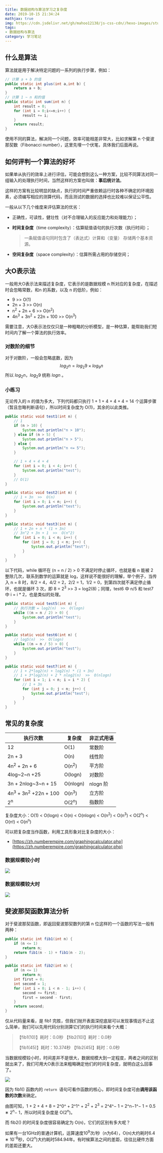 ```yaml
---
title: 数据结构与算法学习之复杂度
date: 2019-10-15 21:34:24
mathjax: true
img: https://cdn.jsdelivr.net/gh/mahoo12138/js-css-cdn//hexo-images/study/algorithm/20210418160102.png
tags: 
- 数据结构与算法
category: 学习笔记
---
```


## 什么是算法

算法就是用于解决特定问题的一系列的执行步骤，例如：

```java
// 计算 a + b 的值
public static int plus(int a,int b) {
    return a + b;
}
// 计算 1 ~ n 和的值
public static int sum(int n) {
    int result = 0;
    for (int i = 0;i<=n;i++) {
        result += i;
    }
    return result;
}
```

使用不同的算法，解决同一个问题，效率可能相差非常大，比如求解第 n 个斐波那契数（Fibonacci number），这里先埋一个伏笔，具体我们后面再说。

## 如何评判一个算法的好坏

如果单从执行的效率上进行评估，可能会想到这么一种方案，比较不同算法对同一组输入的处理执行时间，当然这样的方案也叫做：**事后统计法**。

这样的方案有比较明显的缺点，执行的时间严重依赖运行时各种不确定的环境因素，必须编写相应的测算代码，而且测试的数据的选择也比较难以保证公平性。

一般从以下几个维度来评估算法的优劣：

+ 正确性，可读性，健壮性（对不合理输入的反应能力和处理能力）；

+ **时间复杂度**（time complexity）：估算赋值语句的执行次数（执行时间）；

  > 一条赋值语句同时包含了（表达式）计算和（变量） 存储两个基本资源。

+ **空间复杂度**（space complexity）：估算所需占用的存储空间；

## 大O表示法

一般用大O表示法来描述复杂度，它表示的是数据规模 n 所对应的复杂度，在描述时会忽略常数，和n 的系数，以及 n 的低阶，例如：

+ 9     >>	O(1)
+ 2n + 3      >>      O(n)
+ n<sup>2</sup> + 2n + 6     >>     O(n<sup>2</sup>)
+ 4n<sup>3</sup> + 3n<sup>2</sup> + 22n + 100    >>    O(n<sup>3</sup>)

需要注意，大O表示法仅仅只是一种粗略的分析模型，是一种估算，能帮助我们短时间内了解一个算法的执行效率。

### 对数阶的细节

对于对数阶，一般会忽略底数，因为
$$
log_{2}{n} = log_{2}{9} \times log_{9}{n}
$$
所以 $log_{2}{n}$，$log_{2}{9}$ 统称 $log{n}$ 。

### 小练习

无论传入的 n 的值为多大，下列代码都只执行 1 + 1 + 4 + 4 + 4 = 14 个运算步骤（暂且忽略判断语句），所以时间复杂度为 O(1)，其余的以此类推。

```java
public static void test1(int n) {
    // 1
    if (n > 10) { 
        System.out.println("n > 10");
    } else if (n > 5) { 
        System.out.println("n > 5");
    } else {
        System.out.println("n <= 5"); 
    }

    // 1 + 4 + 4 + 4
    for (int i = 0; i < 4; i++) {
        System.out.println("test");
    }
    // O(1)
}

public static void test2(int n) {
    // 1 + 3n  >>  O(n)
    for (int i = 0; i < n; i++) {
        System.out.println("test");
    }
}

public static void test3(int n) {
    // 1 + 2n + n * (1 + 3n)
    // 3n^2 + 3n + 1  >>  O(n^2)
    for (int i = 0; i < n; i++) {
        for (int j = 0; j < n; j++) {
            System.out.println("test");
        }
    }
}
```

以下代码，while 循环在 (n = n / 2) > 0 不满足时停止循环，也就是看 n 能被 2 整除几次，联系到数学的运算就是 log，这样说不能很好的理解，举个例子，当传入 n = 8 时，8/2 = 4，4/2 = 2，2/2 = 1，1/2 = 0，到第四次就不满足停止循环，也就是循环 3 次，即 8 = 2<sup>3</sup>  >>  3 = log2(8)；同理，test6 中 n/5 和 test7 中 i = i * 2，也是类似的处理。

```java
public static void test5(int n) {
    // 执行次数 = log2(n)  >>  O(logn)
    while ((n = n / 2) > 0) {
        System.out.println("test");
    }
}

public static void test6(int n) {
    // log5(n)  >>  O(logn)
    while ((n = n / 5) > 0) {
        System.out.println("test");
    }
}

public static void test7(int n) {
    // 1 + 2*log2(n) + log2(n) * (1 + 3n)
    // 1 + 3*log2(n) + 2 * nlog2(n)  >>  O(nlogn)
    for (int i = 1; i < n; i = i * 2) {
        // 1 + 3n
        for (int j = 0; j < n; j++) {
            System.out.println("test");
        }
    }
}
```

## 常见的复杂度

| 执行次数                                   | 复杂度           | 非正式用语 |
| ------------------------------------------ | ---------------- | ---------- |
| 12                                         | O(1)             | 常数阶     |
| 2n + 3                                     | O(n)             | 线性阶     |
| 4n<sup>2</sup> + 2n + 6                    | O(n<sup>2</sup>) | 平方阶     |
| 4log~2~n +25                               | O(logn)          | 对数阶     |
| 3n + 2nlog~3~n + 15                        | O(nlogn)         | nlogn 阶   |
| 4n<sup>3</sup> + 3n<sup>2</sup> +22n + 100 | O(n<sup>3</sup>) | 立方阶     |
| 2<sup>n</sup>                              | O(2<sup>n</sup>) | 指数阶     |

复杂度大小：O(1)  <  O(logn)  <   O(n)  <  O(nlogn)   <   O(n<sup>2</sup>)   <   O(n<sup>3</sup>)   <   O(2<sup>n</sup>)   <   O(n!)   <   O(n<sup>n</sup>)

可以把复杂度当作函数，利用工具形象对比复杂度的大小：

+ [https://zh.numberempire.com/graphingcalculator.php](https://zh.numberempire.com/graphingcalculator.php)

### 数据规模较小时

![](https://cdn.jsdelivr.net/gh/mahoo12138/js-css-cdn//hexo-images/study/algorithm/20210418160156.png)

### 数据规模较大时

![](https://cdn.jsdelivr.net/gh/mahoo12138/js-css-cdn//hexo-images/study/algorithm/20210418160204.png)

## 斐波那契函数算法分析

对于斐波那契函数，即返回斐波那契数列的第 n 位这样的一个函数的写法一般有两种：

```java
public static int fib1(int n) {
    if (n <= 1)
        return n;
    return fib1(n - 1) + fib1(n - 2);
}

public static int fib2(int n) {
    if (n <= 1)
        return n;
    int first = 0;
    int second = 1;
    for (int i = 0; i < n - 1; i++) {
        second += first;
        first = second - first;
    }
    return second;
}
```

仅从代码量来看，是 fib1 完胜，但我们抛开表面深挖底层可以发现事情远不止这么简单，我们可以先用代码分别测算它们的执行时间来看个大概：

> 【fib1(10)】耗时：0.0秒			   【fib2(10)】耗时：0.0秒
> 
> 【fib1(45)】耗时：10.374秒		【fib2(45)】耗时：0.0秒

当数据规模较小时，时间差并不是很大，数据规模大到一定程度，两者之间的区别就出来了，我们可用大O表示法来粗略确定他们的时间复杂度，就明白这么回事了。

![](https://cdn.jsdelivr.net/gh/mahoo12138/js-css-cdn//hexo-images/study/algorithm/20210418160209.png)

因为 fib1() 函数内的 `return `语句可看作函数的核心，即时间复杂度可由**调用该函数的次数**来确定。

由图可知，1 + 2 + 4 + 8 = 2^0^ + 2^1^ + 2<sup>2</sup> + 2<sup>3</sup> = 2^4^− 1 = 2^n−1^− 1 = 0.5 ∗ 2<sup>n</sup>− 1，所以时间复杂度是 O(2<sup>n</sup>)。

而 fib2() 的时间复杂度很容易确定为 O(n)，它们的区别有多大呢？

如果有一台1GHz的普通计算机，运算速度10<sup>9</sup>次/秒（n为64），O(n)大约耗时6.4 ∗ 10<sup>-8</sup>秒，O(2<sup>n</sup>)大约耗时584.94年。有时候算法之间的差距，往往比硬件方面的差距还要大。

